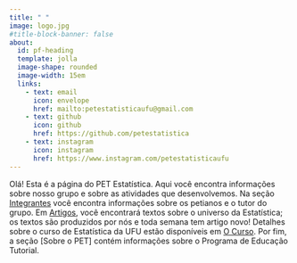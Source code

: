 ```yaml
---
title: " "
image: logo.jpg
#title-block-banner: false
about:
  id: pf-heading
  template: jolla
  image-shape: rounded
  image-width: 15em
  links: 
    - text: email
      icon: envelope
      href: mailto:petestatisticaufu@gmail.com
    - text: github
      icon: github
      href: https://github.com/petestatistica
    - text: instagram
      icon: instagram
      href: https://www.instagram.com/petestatisticaufu
---
```


::: {#pf-heading}


Olá! Esta é a página do PET Estatística. Aqui você encontra informações sobre nosso grupo e sobre as atividades que desenvolvemos. Na seção [Integrantes](integrantes/index.qmd) você encontra informações sobre os petianos e o tutor do grupo. Em [Artigos](artigos.qmd), você encontrará textos sobre o universo da Estatística; os textos são produzidos por nós e toda semana tem artigo novo! Detalhes sobre o curso de Estatística da UFU estão disponíveis em [O Curso](curso.qmd). Por fim, a seção [Sobre o PET] contém informações sobre o Programa de Educação Tutorial.

:::
